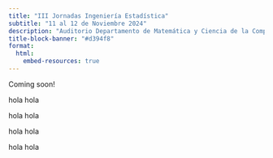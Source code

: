 ```yaml
---
title: "III Jornadas Ingeniería Estadística"
subtitle: "11 al 12 de Noviembre 2024"
description: "Auditorio Departamento de Matemática y Ciencia de la Computación"
title-block-banner: "#d394f8"
format: 
  html:
    embed-resources: true
---
```


Coming soon!
</br>

hola hola
</br>

hola hola
</br>

hola hola
</br>

hola hola